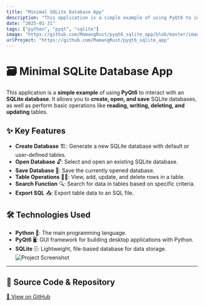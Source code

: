 ```yaml
---
title: "Minimal SQLite Database App"
description: "This application is a simple example of using PyQt6 to interact with an SQLite database."
date: "2025-01-31"
tags: ["python", "pyqt", "sqlite"]
image: "https://github.com/MamangRust/pyqt6_sqlite_app/blob/master/images/image.png?raw=true"
urlProject: "https://github.com/MamangRust/pyqt6_sqlite_app"
---
```


# 🗃️ Minimal SQLite Database App

This application is a **simple example** of using **PyQt6** to interact with an **SQLite database**. It allows you to **create, open, and save** SQLite databases, as well as perform basic operations like **reading, writing, deleting, and updating** tables.

## ✨ Key Features
- **Create Database** 🏗️: Generate a new SQLite database with default or user-defined tables.
- **Open Database** 🔓: Select and open an existing SQLite database.
- **Save Database** 💾: Save the currently opened database.
- **Table Operations** 🧑‍💻: View, add, update, and delete rows in a table.
- **Search Function** 🔍: Search for data in tables based on specific criteria.
- **Export SQL** 📤: Export table data to an SQL file.

## 🛠 Technologies Used
- **Python** 🐍: The main programming language.
- **PyQt6** 🖥️: GUI framework for building desktop applications with Python.
- **SQLite** 🗄️: Lightweight, file-based database for data storage.
![Project Screenshot](https://github.com/MamangRust/pyqt6_sqlite_app/blob/master/images/image.png?raw=true)

---

## 🔗 Source Code & Repository
[📌 View on GitHub](https://github.com/MamangRust/pyqt6_sqlite_app)
